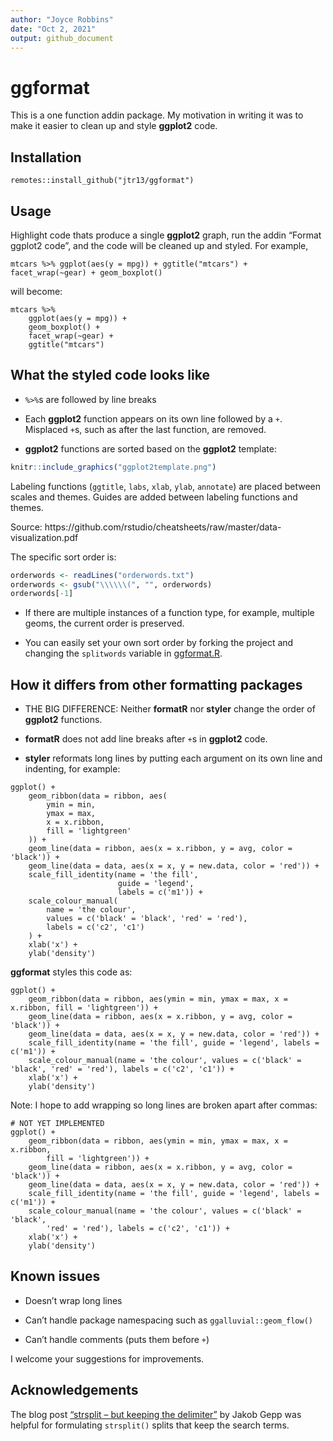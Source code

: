 ```yaml
---
author: "Joyce Robbins"
date: "Oct 2, 2021"
output: github_document
---
```

# ggformat

This is a one function addin package. My motivation in writing it was to make it easier to clean up and style **ggplot2** code.

## Installation

`remotes::install_github("jtr13/ggformat")`

## Usage

Highlight code thats produce a single **ggplot2** graph, run the addin "Format ggplot2 code", and the code will be cleaned up and styled. For example, 

```
mtcars %>% ggplot(aes(y = mpg)) + ggtitle("mtcars") + facet_wrap(~gear) + geom_boxplot()
```

will become:

```
mtcars %>%
    ggplot(aes(y = mpg)) +
    geom_boxplot() +
    facet_wrap(~gear) +
    ggtitle("mtcars")
```

## What the styled code looks like

* `%>%`s are followed by line breaks

* Each **ggplot2** function appears on its own line followed by a `+`. Misplaced `+`s, such as after the last function, are removed.

*  **ggplot2** functions are sorted based on the **ggplot2** template:


```r
knitr::include_graphics("ggplot2template.png")
```

Labeling functions (`ggtitle`, `labs`, `xlab`, `ylab`, `annotate`) are placed between scales and themes. Guides are added between labeling functions and themes.

Source: https://github.com/rstudio/cheatsheets/raw/master/data-visualization.pdf

The specific sort order is: 

```r
orderwords <- readLines("orderwords.txt")
orderwords <- gsub("\\\\\\(", "", orderwords)
orderwords[-1]
```

* If there are multiple instances of a function type, for example, multiple geoms, the current order is preserved.

* You can easily set your own sort order by forking the project and changing the `splitwords` variable in [ggformat.R](R/ggformat.R).

## How it differs from other formatting packages

* THE BIG DIFFERENCE: Neither **formatR** nor **styler** change the order of **ggplot2** functions.

* **formatR** does not add line breaks after `+`s in **ggplot2** code.

* **styler** reformats long lines by putting each argument on its own line and indenting, for example:

```
ggplot() +
    geom_ribbon(data = ribbon, aes(
        ymin = min,
        ymax = max,
        x = x.ribbon,
        fill = 'lightgreen'
    )) +
    geom_line(data = ribbon, aes(x = x.ribbon, y = avg, color = 'black')) +
    geom_line(data = data, aes(x = x, y = new.data, color = 'red')) +
    scale_fill_identity(name = 'the fill',
                        guide = 'legend',
                        labels = c('m1')) +
    scale_colour_manual(
        name = 'the colour',
        values = c('black' = 'black', 'red' = 'red'),
        labels = c('c2', 'c1')
    ) +
    xlab('x') +
    ylab('density')
```

**ggformat** styles this code as: 

```
ggplot() +
    geom_ribbon(data = ribbon, aes(ymin = min, ymax = max, x = x.ribbon, fill = 'lightgreen')) +
    geom_line(data = ribbon, aes(x = x.ribbon, y = avg, color = 'black')) +
    geom_line(data = data, aes(x = x, y = new.data, color = 'red')) +
    scale_fill_identity(name = 'the fill', guide = 'legend', labels = c('m1')) +
    scale_colour_manual(name = 'the colour', values = c('black' = 'black', 'red' = 'red'), labels = c('c2', 'c1')) +
    xlab('x') +
    ylab('density')
```

Note: I hope to add wrapping so long lines are broken apart after commas:

```
# NOT YET IMPLEMENTED
ggplot() +
    geom_ribbon(data = ribbon, aes(ymin = min, ymax = max, x = x.ribbon,
        fill = 'lightgreen')) +
    geom_line(data = ribbon, aes(x = x.ribbon, y = avg, color = 'black')) +
    geom_line(data = data, aes(x = x, y = new.data, color = 'red')) +
    scale_fill_identity(name = 'the fill', guide = 'legend', labels = c('m1')) +
    scale_colour_manual(name = 'the colour', values = c('black' = 'black',
        'red' = 'red'), labels = c('c2', 'c1')) +
    xlab('x') +
    ylab('density')
```

## Known issues

* Doesn't wrap long lines

* Can't handle package namespacing such as `ggalluvial::geom_flow()`

* Can't handle comments (puts them before `+`)


I welcome your suggestions for improvements.

## Acknowledgements

The blog post ["strsplit -- but keeping the delimiter"](https://www.statworx.com/de/blog/strsplit-but-keeping-the-delimiter/) by Jakob Gepp was helpful for formulating `strsplit()` splits that keep the search terms.
